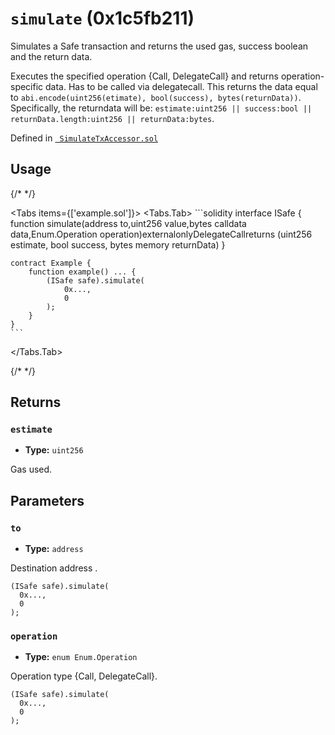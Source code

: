 



# `simulate` (0x1c5fb211)



Simulates a Safe transaction and returns the used gas, success boolean and the return data.

Executes the specified operation \{Call, DelegateCall\} and returns operation-specific data.
Has to be called via delegatecall.
This returns the data equal to `abi.encode(uint256(etimate), bool(success), bytes(returnData))`.
Specifically, the returndata will be:
`estimate:uint256 || success:bool || returnData.length:uint256 || returnData:bytes`.




Defined in [` SimulateTxAccessor.sol`](https://github.com/safe-global/safe-smart-account/tree/v1.4.1/contracts/accessors/SimulateTxAccessor.sol#L42)


## Usage

{/* <!-- vale off --> */}

<Tabs items={['example.sol']}>
  <Tabs.Tab>
    ```solidity
    interface ISafe {
        function simulate(address to,uint256 value,bytes calldata data,Enum.Operation operation)externalonlyDelegateCallreturns (uint256 estimate, bool success, bytes memory returnData)
    }

    contract Example {
        function example() ... {
            (ISafe safe).simulate(
                0x...,
                0
            );
        }
    }
    ```
  </Tabs.Tab>
</Tabs>

{/* <!-- vale on --> */}

## Returns

### `estimate`

  - **Type:** `uint256`

  Gas used.




## Parameters

### `to`

  - **Type:** `address`

  Destination address .

  ```solidity focus=2
  (ISafe safe).simulate(
    0x...,
    0
  );
  ```


### `operation`

  - **Type:** `enum Enum.Operation`

  Operation type \{Call, DelegateCall\}.

  ```solidity focus=3
  (ISafe safe).simulate(
    0x...,
    0
  );
  ```





